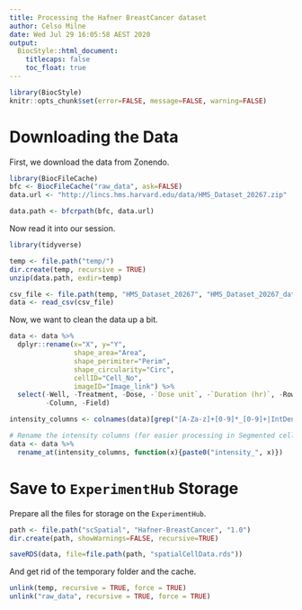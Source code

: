 ```yaml
---
title: Processing the Hafner BreastCancer dataset
author: Celso Milne
date: Wed Jul 29 16:05:58 AEST 2020
output:
  BiocStyle::html_document:
    titlecaps: false
    toc_float: true
---
```


```r
library(BiocStyle)
knitr::opts_chunk$set(error=FALSE, message=FALSE, warning=FALSE)
```

# Downloading the Data

First, we download the data from Zonendo.

```r
library(BiocFileCache)
bfc <- BiocFileCache("raw_data", ask=FALSE)
data.url <- "http://lincs.hms.harvard.edu/data/HMS_Dataset_20267.zip"

data.path <- bfcrpath(bfc, data.url)
```

Now read it into our session.

```r
library(tidyverse)

temp <- file.path("temp/")
dir.create(temp, recursive = TRUE)
unzip(data.path, exdir=temp)

csv_file <- file.path(temp, "HMS_Dataset_20267", "HMS_Dataset_20267_data_file.csv")
data <- read_csv(csv_file)
```

Now, we want to clean the data up a bit.

```r
data <- data %>% 
  dplyr::rename(x="X", y="Y", 
                shape_area="Area", 
                shape_perimiter="Perim", 
                shape_circularity="Circ", 
                cellID="Cell_No",
                imageID="Image_link") %>%
  select(-Well, -Treatment, -Dose, -`Dose unit`, -`Duration (hr)`, -Row, 
         -Column, -Field)

intensity_columns <- colnames(data)[grep("[A-Za-z]+[0-9]*_[0-9]+|IntDen_DAPI", colnames(data))]

# Rename the intensity columns (for easier processing in Segmented cells)
data <- data %>% 
  rename_at(intensity_columns, function(x){paste0("intensity_", x)})
```

# Save to `ExperimentHub` Storage

Prepare all the files for storage on the `ExperimentHub`.

```r
path <- file.path("scSpatial", "Hafner-BreastCancer", "1.0")
dir.create(path, showWarnings=FALSE, recursive=TRUE)

saveRDS(data, file=file.path(path, "spatialCellData.rds"))
```

And get rid of the temporary folder and the cache.

```r
unlink(temp, recursive = TRUE, force = TRUE)
unlink("raw_data", recursive = TRUE, force = TRUE)
```
